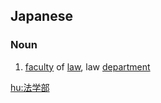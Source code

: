 ==Japanese==
{{ja-kanjitab|ほう|がく|ぶ|yomi=o}}

===Noun===
{{ja-noun|ほうがくぶ}}

# [[faculty]] of [[law]], law [[department]]

[[hu:法学部]]